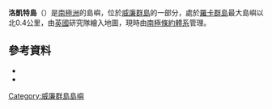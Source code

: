 {{coord|65|11|S|64|30|W|source:GNIS|display=title}}

'''洛凱特島'''（{{lang-en|Locator Island}}）是[[南極洲|南極洲]]的島嶼，位於[[威廉群島|威廉群島]]的一部分，處於[[羅卡群島|羅卡群島]]最大島嶼以北0.4公里，由[[英國|英國]]研究隊繪入地圖，現時由[[南極條約體系|南極條約體系]]管理。

==參考資料==
*{{cite gnis | type = antarid | id = 8950| name = Locator Island | accessdate = 2013-06-27}}
*{{usgs-gazetteer|id=8950}}

{{DEFAULTSORT:Locator Island}}
[[Category:威廉群島島嶼|Category:威廉群島島嶼]]


{{WilhelmArchipelago-geo-stub}}